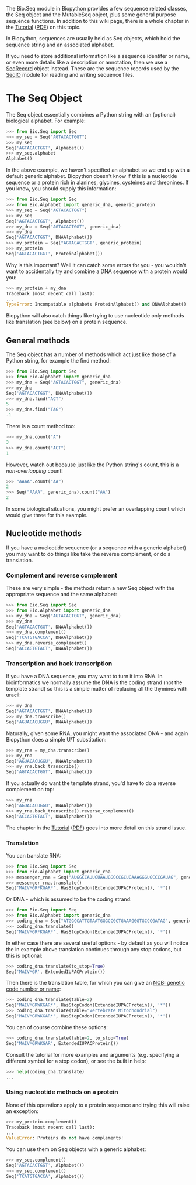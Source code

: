 The Bio.Seq module in Biopython provides a few sequence related classes, the Seq object and the MutableSeq object, plus some general purpose sequence functions.
In addition to this wiki page, there is a whole chapter in the [http://biopython.org/DIST/docs/tutorial/Tutorial.html Tutorial] ([http://biopython.org/DIST/docs/tutorial/Tutorial.pdf PDF]) on this topic.

In Biopython, sequences are usually held as Seq objects, which hold the sequence string and an associated alphabet.

If you need to store additional information like a sequence identifer or name, or even more details like a description or annotation, then we use a [[SeqRecord]] object instead. These are the sequence records used by the [[SeqIO]] module for reading and writing sequence files.

= The Seq Object =

The Seq object essentially combines a Python string with an (optional) biological alphabet.  For example:

<source lang=Python>
>>> from Bio.Seq import Seq
>>> my_seq = Seq("AGTACACTGGT")
>>> my_seq
Seq('AGTACACTGGT', Alphabet())
>>> my_seq.alphabet
Alphabet()
</source>

In the above example, we haven't specified an alphabet so we end up with a default generic alphabet.  Biopython doesn't know if this is a nucleotide sequence or a protein rich in alanines, glycines, cysteines and threonines.  If you know, you should supply this information:

<source lang=Python>
>>> from Bio.Seq import Seq
>>> from Bio.Alphabet import generic_dna, generic_protein
>>> my_seq = Seq("AGTACACTGGT")
>>> my_seq
Seq('AGTACACTGGT', Alphabet())
>>> my_dna = Seq("AGTACACTGGT", generic_dna)
>>> my_dna
Seq('AGTACACTGGT', DNAAlphabet())
>>> my_protein = Seq("AGTACACTGGT", generic_protein)
>>> my_protein
Seq('AGTACACTGGT', ProteinAlphabet())
</source>

Why is this important?  Well it can catch some errors for you - you wouldn't want to accidentally try and combine a DNA sequence with a protein would you:

<source lang=Python>
>>> my_protein + my_dna
Traceback (most recent call last):
...
TypeError: Incompatable alphabets ProteinAlphabet() and DNAAlphabet()
</source>

Biopython will also catch things like trying to use nucleotide only methods like translation (see below) on a protein sequence.

== General methods ==

The Seq object has a number of methods which act just like those of a Python string, for example the find method:
<source lang=Python>
>>> from Bio.Seq import Seq
>>> from Bio.Alphabet import generic_dna
>>> my_dna = Seq("AGTACACTGGT", generic_dna)
>>> my_dna
Seq('AGTACACTGGT', DNAAlphabet())
>>> my_dna.find("ACT")
5
>>> my_dna.find("TAG")
-1
</source>

There is a count method too:
<source lang=Python>
>>> my_dna.count("A")
3
>>> my_dna.count("ACT")
1
</source>
However, watch out because just like the Python string's count, this is a ''non-overlapping'' count!
<source lang=Python>
>>> "AAAA".count("AA")
2
>>> Seq("AAAA", generic_dna).count("AA")
2
</source>
In some biological situations, you might prefer an overlapping count which would give three for this example.

== Nucleotide methods ==

If you have a nucleotide sequence (or a sequence with a generic alphabet) you may want to do things like take the reverse complement, or do a translation.

=== Complement and reverse complement ===

These are very simple - the methods return a new Seq object with the appropriate sequence and the same alphabet:
<source lang=Python>
>>> from Bio.Seq import Seq
>>> from Bio.Alphabet import generic_dna
>>> my_dna = Seq("AGTACACTGGT", generic_dna)
>>> my_dna
Seq('AGTACACTGGT', DNAAlphabet())
>>> my_dna.complement()
Seq('TCATGTGACCA', DNAAlphabet())
>>> my_dna.reverse_complement()
Seq('ACCAGTGTACT', DNAAlphabet())
</source>

=== Transcription and back transcription ===

If you have a DNA sequence, you may want to turn it into RNA.  In bioinformatics we normally assume the DNA is the coding strand (not the template strand) so this is a simple matter of replacing all the thymines with uracil:

<source lang=Python>
>>> my_dna
Seq('AGTACACTGGT', DNAAlphabet())
>>> my_dna.transcribe()
Seq('AGUACACUGGU', RNAAlphabet())
</source>

Naturally, given some RNA, you might want the associated DNA - and again Biopython does a simple U/T substitution:

<source lang=Python>
>>> my_rna = my_dna.transcribe()
>>> my_rna
Seq('AGUACACUGGU', RNAAlphabet())
>>> my_rna.back_transcribe()
Seq('AGTACACTGGT', DNAAlphabet())
</source>

If you actually do want the template strand, you'd have to do a reverse complement on top:

<source lang=Python>
>>> my_rna
Seq('AGUACACUGGU', RNAAlphabet())
>>> my_rna.back_transcribe().reverse_complement()
Seq('ACCAGTGTACT', DNAAlphabet())
</source>

The chapter in the [http://biopython.org/DIST/docs/tutorial/Tutorial.html Tutorial] ([http://biopython.org/DIST/docs/tutorial/Tutorial.pdf PDF]) goes into more detail on this strand issue.

=== Translation ===

You can translate RNA:
<source lang=Python>
>>> from Bio.Seq import Seq
>>> from Bio.Alphabet import generic_rna
>>> messenger_rna = Seq("AUGGCCAUUGUAAUGGGCCGCUGAAAGGGUGCCCGAUAG", generic_rna)
>>> messenger_rna.translate()
Seq('MAIVMGR*KGAR*', HasStopCodon(ExtendedIUPACProtein(), '*'))
</source>

Or DNA - which is assumed to be the coding strand:
<source lang=Python>
>>> from Bio.Seq import Seq
>>> from Bio.Alphabet import generic_dna
>>> coding_dna = Seq("ATGGCCATTGTAATGGGCCGCTGAAAGGGTGCCCGATAG", generic_dna)
>>> coding_dna.translate()
Seq('MAIVMGR*KGAR*', HasStopCodon(ExtendedIUPACProtein(), '*'))
</source>

In either case there are several useful options - by default as you will notice the in example above translation continues through any stop codons, but this is optional:
<source lang=Python>
>>> coding_dna.translate(to_stop=True)
Seq('MAIVMGR', ExtendedIUPACProtein())
</source>

Then there is the translation table, for which you can give an [http://www.ncbi.nlm.nih.gov/Taxonomy/Utils/wprintgc.cgi NCBI genetic code number or name]:
<source lang=Python>
>>> coding_dna.translate(table=2)
Seq('MAIVMGRWKGAR*', HasStopCodon(ExtendedIUPACProtein(), '*'))
>>> coding_dna.translate(table="Vertebrate Mitochondrial")
Seq('MAIVMGRWKGAR*', HasStopCodon(ExtendedIUPACProtein(), '*'))
</source>

You can of course combine these options:
<source lang=Python>
>>> coding_dna.translate(table=2, to_stop=True)
Seq('MAIVMGRWKGAR', ExtendedIUPACProtein())
</source>

Consult the tutorial for more examples and arguments (e.g. specifying a different symbol for a stop codon), or see the built in help:
<source lang=Python>
>>> help(coding_dna.translate)
...
</source>

=== Using nucleotide methods on a protein ===

None of this operations apply to a protein sequence and trying this will raise an exception:

<source lang=Python>
>>> my_protein.complement()
Traceback (most recent call last):
...
ValueError: Proteins do not have complements!
</source>

You can use them on Seq objects with a generic alphabet:

<source lang=Python>
>>> my_seq.complement()
Seq('AGTACACTGGT', Alphabet())
>>> my_seq.complement()
Seq('TCATGTGACCA', Alphabet())
</source>